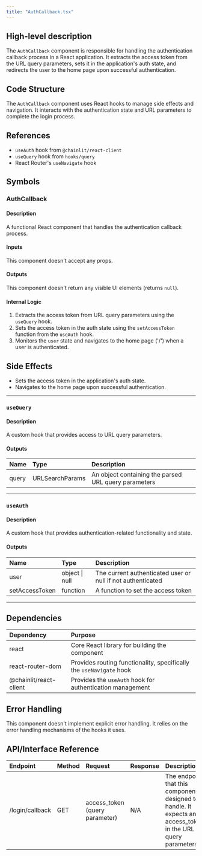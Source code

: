 ```yaml
---
title: "AuthCallback.tsx"
---
```


## High-level description
The `AuthCallback` component is responsible for handling the authentication callback process in a React application. It extracts the access token from the URL query parameters, sets it in the application's auth state, and redirects the user to the home page upon successful authentication.

## Code Structure
The `AuthCallback` component uses React hooks to manage side effects and navigation. It interacts with the authentication state and URL parameters to complete the login process.

## References
- `useAuth` hook from `@chainlit/react-client`
- `useQuery` hook from `hooks/query`
- React Router's `useNavigate` hook

## Symbols

### AuthCallback
#### Description
A functional React component that handles the authentication callback process.

#### Inputs
This component doesn't accept any props.

#### Outputs
This component doesn't return any visible UI elements (returns `null`).

#### Internal Logic
1. Extracts the access token from URL query parameters using the `useQuery` hook.
2. Sets the access token in the auth state using the `setAccessToken` function from the `useAuth` hook.
3. Monitors the `user` state and navigates to the home page ('/') when a user is authenticated.

## Side Effects
- Sets the access token in the application's auth state.
- Navigates to the home page upon successful authentication.

___

### `useQuery`
#### Description
A custom hook that provides access to URL query parameters.

#### Outputs
| Name | Type | Description |
|:-----|:-----|:------------|
| query | URLSearchParams | An object containing the parsed URL query parameters |

___

### `useAuth`
#### Description
A custom hook that provides authentication-related functionality and state.

#### Outputs
| Name | Type | Description |
|:-----|:-----|:------------|
| user | object \| null | The current authenticated user or null if not authenticated |
| setAccessToken | function | A function to set the access token |

___

## Dependencies
| Dependency | Purpose |
|:-----------|:--------|
| react | Core React library for building the component |
| react-router-dom | Provides routing functionality, specifically the `useNavigate` hook |
| @chainlit/react-client | Provides the `useAuth` hook for authentication management |

## Error Handling
This component doesn't implement explicit error handling. It relies on the error handling mechanisms of the hooks it uses.

## API/Interface Reference
| Endpoint | Method | Request | Response | Description |
|:---------|:-------|:--------|:---------|:------------|
| /login/callback | GET | access_token (query parameter) | N/A | The endpoint that this component is designed to handle. It expects an access_token in the URL query parameters. |